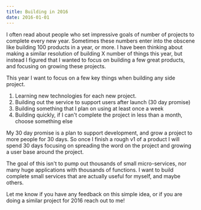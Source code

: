 ```yaml
---
title: Building in 2016
date: 2016-01-01
---
```




I often read about people who set impressive goals of number of projects to complete every new year. Sometimes these numbers enter into the obscene like building 100 products in a year, or more. I have been thinking about making a similar resolution of building X number of things this year, but instead I figured that I wanted to focus on building a few great products, and focusing on growing these projects.

This year I want to focus on a few key things when building any side project.

1. Learning new technologies for each new project.
2. Building out the service to support users after launch (30 day promise)
3. Building something that I plan on using at least once a week
4. Building quickly, if I can't complete the project in less than a month, choose something else

My 30 day promise is a plan to support development, and grow a project to more people for 30 days. So once I finish a rough v1 of a product I will spend 30 days focusing on spreading the word on the project and growing a user base around the project.

The goal of this isn't to pump out thousands of small micro-services, nor many huge applications with thousands of functions. I want to build complete small services that are actually useful for myself, and maybe others.

Let me know if you have any feedback on this simple idea, or if you are doing a similar project for 2016 reach out to me!
